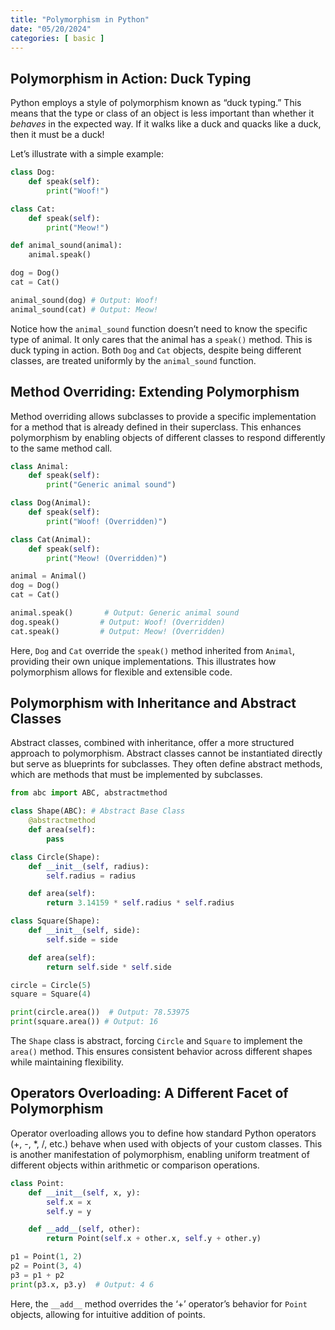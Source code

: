 ```yaml
---
title: "Polymorphism in Python"
date: "05/20/2024"
categories: [ basic ]
---
```


## Polymorphism in Action: Duck Typing

Python employs a style of polymorphism known as "duck typing."  This means that the type or class of an object is less important than whether it *behaves* in the expected way. If it walks like a duck and quacks like a duck, then it must be a duck!

Let's illustrate with a simple example:

```python
class Dog:
    def speak(self):
        print("Woof!")

class Cat:
    def speak(self):
        print("Meow!")

def animal_sound(animal):
    animal.speak()

dog = Dog()
cat = Cat()

animal_sound(dog) # Output: Woof!
animal_sound(cat) # Output: Meow!
```

Notice how the `animal_sound` function doesn't need to know the specific type of animal. It only cares that the animal has a `speak()` method.  This is duck typing in action.  Both `Dog` and `Cat` objects, despite being different classes, are treated uniformly by the `animal_sound` function.

## Method Overriding:  Extending Polymorphism

Method overriding allows subclasses to provide a specific implementation for a method that is already defined in their superclass. This enhances polymorphism by enabling objects of different classes to respond differently to the same method call.

```python
class Animal:
    def speak(self):
        print("Generic animal sound")

class Dog(Animal):
    def speak(self):
        print("Woof! (Overridden)")

class Cat(Animal):
    def speak(self):
        print("Meow! (Overridden)")

animal = Animal()
dog = Dog()
cat = Cat()

animal.speak()       # Output: Generic animal sound
dog.speak()         # Output: Woof! (Overridden)
cat.speak()         # Output: Meow! (Overridden)
```

Here, `Dog` and `Cat` override the `speak()` method inherited from `Animal`, providing their own unique implementations.  This illustrates how polymorphism allows for flexible and extensible code.


## Polymorphism with Inheritance and Abstract Classes

Abstract classes, combined with inheritance, offer a more structured approach to polymorphism. Abstract classes cannot be instantiated directly but serve as blueprints for subclasses.  They often define abstract methods, which are methods that must be implemented by subclasses.

```python
from abc import ABC, abstractmethod

class Shape(ABC): # Abstract Base Class
    @abstractmethod
    def area(self):
        pass

class Circle(Shape):
    def __init__(self, radius):
        self.radius = radius

    def area(self):
        return 3.14159 * self.radius * self.radius

class Square(Shape):
    def __init__(self, side):
        self.side = side

    def area(self):
        return self.side * self.side

circle = Circle(5)
square = Square(4)

print(circle.area())  # Output: 78.53975
print(square.area()) # Output: 16
```

The `Shape` class is abstract, forcing `Circle` and `Square` to implement the `area()` method. This ensures consistent behavior across different shapes while maintaining flexibility.


##  Operators Overloading:  A Different Facet of Polymorphism

Operator overloading allows you to define how standard Python operators (+, -, *, /, etc.) behave when used with objects of your custom classes. This is another manifestation of polymorphism, enabling uniform treatment of different objects within arithmetic or comparison operations.


```python
class Point:
    def __init__(self, x, y):
        self.x = x
        self.y = y

    def __add__(self, other):
        return Point(self.x + other.x, self.y + other.y)

p1 = Point(1, 2)
p2 = Point(3, 4)
p3 = p1 + p2
print(p3.x, p3.y)  # Output: 4 6
```

Here, the `__add__` method overrides the '+' operator's behavior for `Point` objects, allowing for intuitive addition of points.

